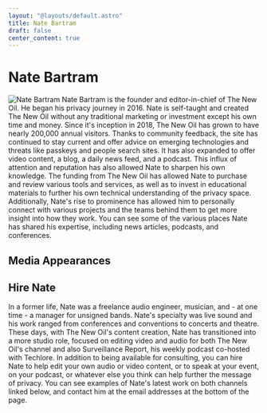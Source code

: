 ```yaml
---
layout: "@layouts/default.astro"
title: Nate Bartram
draft: false
center_content: true
---
```




# Nate Bartram

<img
  src="/images/graphics/nate.jpg"
  alt="Nate Bartram"
  class="float-left mx-6 w-24"
/>
Nate Bartram is the founder and editor-in-chief of The New Oil. He began his privacy journey in 2016. Nate is self-taught and created The New Oil without any traditional marketing or investment except his own time and money. Since it's inception in 2018, The New Oil has grown to have nearly 200,000 annual visitors. Thanks to community feedback, the site has continued to stay current and offer advice on emerging technologies and threats like passkeys and people search sites. It has also expanded to offer video content, a blog, a daily news feed, and a podcast. This influx of attention and reputation has also allowed Nate to sharpen his own knowledge. The funding from The New Oil has allowed Nate to purchase and review various tools and services, as well as to invest in educational materials to further his own technical understanding of the privacy space. Additionally, Nate's rise to prominence has allowed him to personally connect with various projects and the teams behind them to get more insight into how they work. You can see some of the various places Nate has shared his expertise, including news articles, podcasts, and conferences.

## Media Appearances

<LinkGrid items={podcasts} />

## Hire Nate

In a former life, Nate was a freelance audio engineer, musician, and - at one time - a manager for unsigned bands. Nate's specialty was live sound and his work ranged from conferences and conventions to concerts and theatre. These days, with The New Oil's content creation, Nate has transitioned into a more studio role, focused on editing video and audio for both The New Oil's channel and also Surveillance Report, his weekly podcast co-hosted with Techlore. In addition to being available for consulting, you can hire Nate to help edit your own audio or video content, or to speak at your event, on your podcast, or whatever else you think can help further the message of privacy. You can see examples of Nate's latest work on both channels linked below, and contact him at the email addresses at the bottom of the page.

<LinkGrid items={videos} />

<LinkGrid items={contact} />
